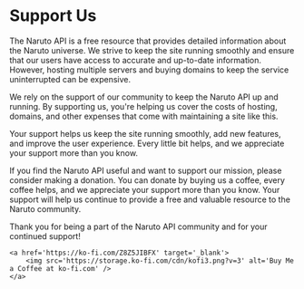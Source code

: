 # Support Us


The Naruto API is a free resource that provides detailed information about the Naruto universe. We strive to keep the site running smoothly and ensure that our users have access to accurate and up-to-date information. However, hosting multiple servers and buying domains to keep the service uninterrupted can be expensive.

We rely on the support of our community to keep the Naruto API up and running. By supporting us, you're helping us cover the costs of hosting, domains, and other expenses that come with maintaining a site like this.

Your support helps us keep the site running smoothly, add new features, and improve the user experience. Every little bit helps, and we appreciate your support more than you know.

If you find the Naruto API useful and want to support our mission, please consider making a donation. You can donate by buying us a coffee, every coffee helps, and we appreciate your support more than you know. Your support will help us continue to provide a free and valuable resource to the Naruto community.

Thank you for being a part of the Naruto API community and for your continued support!

<div className="mt-10 flex gap-5">
	<BuyMeCoffeeButton />

    <a href='https://ko-fi.com/Z8Z5JIBFX' target='_blank'>
    	<img src='https://storage.ko-fi.com/cdn/kofi3.png?v=3' alt='Buy Me a Coffee at ko-fi.com' />
    </a>

</div>
